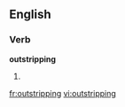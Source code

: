 ==English==

===Verb===
'''outstripping'''

# {{present participle of|[[outstrip]]}}

[[fr:outstripping]]
[[vi:outstripping]]